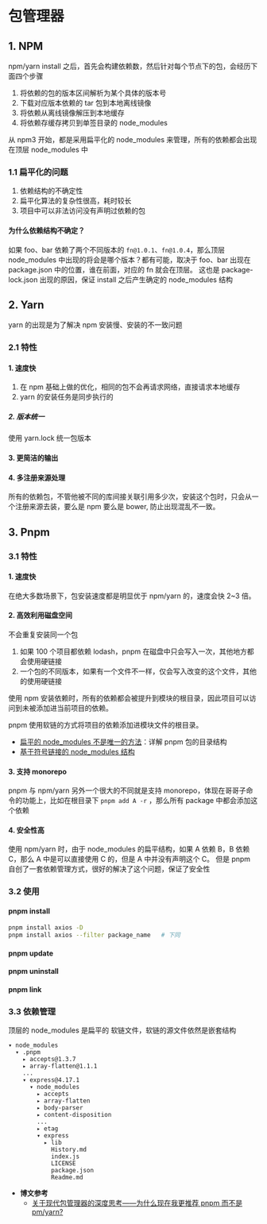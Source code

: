 # 包管理器

## 1. NPM

npm/yarn install 之后，首先会构建依赖数，然后针对每个节点下的包，会经历下面四个步骤

1. 将依赖的包的版本区间解析为某个具体的版本号
2. 下载对应版本依赖的 tar 包到本地离线镜像
3. 将依赖从离线镜像解压到本地缓存
4. 将依赖存缓存拷贝到单签目录的 node_modules

从 npm3 开始，都是采用扁平化的 node_modules 来管理，所有的依赖都会出现在顶层 node_modules 中

### 1.1 扁平化的问题

1. 依赖结构的不确定性
2. 扁平化算法的复杂性很高，耗时较长
3. 项目中可以非法访问没有声明过依赖的包

#### 为什么依赖结构不确定？

如果 foo、bar 依赖了两个不同版本的 `fn@1.0.1`、`fn@1.0.4`，那么顶层 node_modules 中出现的将会是哪个版本？都有可能，取决于 foo、bar 出现在 package.json 中的位置，谁在前面，对应的 fn 就会在顶层。
这也是 package-lock.json 出现的原因，保证 install 之后产生确定的 node_modules 结构

## 2. Yarn

yarn 的出现是为了解决 npm 安装慢、安装的不一致问题

### 2.1 特性

#### 1. 速度快

1. 在 npm 基础上做的优化，相同的包不会再请求网络，直接请求本地缓存
2. yarn 的安装任务是同步执行的

##### 2. 版本统一

使用 yarn.lock 统一包版本

#### 3. 更简洁的输出

#### 4. 多注册来源处理

所有的依赖包，不管他被不同的库间接关联引用多少次，安装这个包时，只会从一个注册来源去装，要么是 npm 要么是 bower, 防止出现混乱不一致。

## 3. Pnpm

### 3.1 特性

#### 1. 速度快

在绝大多数场景下，包安装速度都是明显优于 npm/yarn 的，速度会快 2~3 倍。

#### 2. 高效利用磁盘空间

不会重复安装同一个包

1. 如果 100 个项目都依赖 lodash，pnpm 在磁盘中只会写入一次，其他地方都会使用硬链接
2. 一个包的不同版本，如果有一个文件不一样，仅会写入改变的这个文件，其他的使用硬链接

使用 npm 安装依赖时，所有的依赖都会被提升到模块的根目录，因此项目可以访问到未被添加进当前项目的依赖。

pnpm 使用软链的方式将项目的依赖添加进模块文件的根目录。

- [扁平的 node_modules 不是唯一的方法](https://pnpm.io/blog/2020/05/27/flat-node-modules-is-not-the-only-way)：详解 pnpm 包的目录结构
- [基于符号链接的 node_modules 结构](https://pnpm.io/symlinked-node-modules-structure)

#### 3. 支持 monorepo

pnpm 与 npm/yarn 另外一个很大的不同就是支持 monorepo，体现在哥哥子命令的功能上，比如在根目录下 `pnpm add A -r` ，那么所有 package 中都会添加这个依赖

#### 4. 安全性高

使用 npm/yarn 时，由于 node_modules 的扁平结构，如果 A 依赖 B，B 依赖 C，那么 A 中是可以直接使用 C 的，但是 A 中并没有声明这个 C。
但是 pnpm 自创了一套依赖管理方式，很好的解决了这个问题，保证了安全性

### 3.2 使用

#### pnpm install

```bash
pnpm install axios -D
pnpm install axios --filter package_name   # 下同
```

#### pnpm update

#### pnpm uninstall

#### pnpm link

### 3.3 依赖管理

顶层的 node_modules 是扁平的 软链文件，软链的源文件依然是嵌套结构

```
▾ node_modules
  ▾ .pnpm
    ▸ accepts@1.3.7
    ▸ array-flatten@1.1.1
    ...
    ▾ express@4.17.1
      ▾ node_modules
        ▸ accepts
        ▸ array-flatten
        ▸ body-parser
        ▸ content-disposition
        ...
        ▸ etag
        ▾ express
          ▸ lib
            History.md
            index.js
            LICENSE
            package.json
            Readme.md

```

- **博文参考**
  - [关于现代包管理器的深度思考——为什么现在我更推荐 pnpm 而不是 pm/yarn?](https://juejin.cn/post/6932046455733485575)
